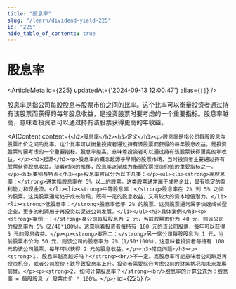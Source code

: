 ```yaml
---
title: "股息率"
slug: "/learn/dividend-yield-225"
id: "225"
hide_table_of_contents: true
---
```



# 股息率

<ArticleMeta id={225} updatedAt={'2024-09-13 12:00:47'} alias={`[]`} />
<div className='border-solid border-b border-t-0 my-4 border-[var(--ifm-color-gray-300)]' />

股息率是指公司每股股息与股票市价之间的比率。这个比率可以衡量投资者通过持有该股票而获得的每年股息收益，是投资股票时要考虑的一个重要指标。股息率越高，意味着投资者可以通过持有该股票获得更高的年收益。

<AIContent content={`<h2>股息率</h2><h3>定义</h3><p>股息率是指公司每股股息与股票市价之间的比率。这个比率可以衡量投资者通过持有该股票而获得的每年股息收益，是投资股票时要考虑的一个重要指标。股息率越高，意味着投资者可以通过持有该股票获得更高的年收益。</p><h3>起源</h3><p>股息率的概念起源于早期的股票市场，当时投资者主要通过持有股票获得股息收益。随着时间的推移，股息率逐渐成为衡量股票投资价值的重要指标之一。</p><h3>类别与特点</h3><p>股息率可以分为以下几类：</p><ul><li><strong>高股息率：</strong>通常指股息率在 5% 以上的股票。这类股票通常属于成熟企业，具有稳定的盈利能力和现金流。</li><li><strong>中等股息率：</strong>股息率在 2% 到 5% 之间的股票。这类股票通常处于成长阶段，既有一定的股息收益，又有较大的资本增值潜力。</li><li><strong>低股息率：</strong>股息率低于 2% 的股票。这类股票通常属于快速成长型企业，更多的利润用于再投资以促进公司发展。</li></ul><h3>具体案例</h3><p><strong>案例一：</strong>某公司每股股息为 2 元，当前股票市价为 40 元，则该公司的股息率为 5%（2/40*100%）。这意味着投资者每持有 100 元的该公司股票，每年可以获得 5 元的股息收益。</p><p><strong>案例二：</strong>另一家公司每股股息为 1 元，当前股票市价为 50 元，则该公司的股息率为 2%（1/50*100%）。这意味着投资者每持有 100 元的该公司股票，每年可以获得 2 元的股息收益。</p><h3>常见问题</h3><p><strong>1. 股息率越高越好吗？</strong><br/>不一定。高股息率可能意味着公司缺乏再投资机会，或者公司股价下跌导致股息率上升。投资者需要综合考虑公司的财务状况和未来发展前景。</p><p><strong>2. 如何计算股息率？</strong><br/>股息率的计算公式为：股息率 = 每股股息 / 股票市价 * 100%。</p>`} id={225} />
